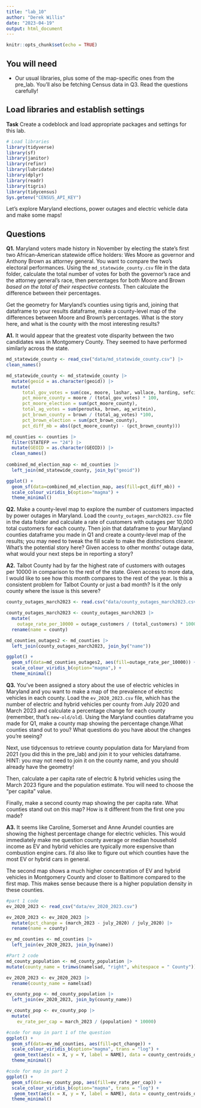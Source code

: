 ```yaml
---
title: "lab_10"
author: "Derek Willis"
date: "2023-04-19"
output: html_document
---
```


```r
knitr::opts_chunk$set(echo = TRUE)
```

## You will need

* Our usual libraries, plus some of the map-specific ones from the pre_lab. You'll also be fetching Census data in Q3. Read the questions carefully!

## Load libraries and establish settings

**Task** Create a codeblock and load appropriate packages and settings for this lab.

```r
# Load libraries
library(tidyverse)
library(sf)
library(janitor)
library(refinr)
library(lubridate)
library(dplyr)
library(readr)
library(tigris)
library(tidycensus)
Sys.getenv("CENSUS_API_KEY")
```

Let's explore Maryland elections, power outages and electric vehicle data and make some maps! 

## Questions 

**Q1.** Maryland voters made history in November by electing the state's first two African-American statewide office holders: Wes Moore as governor and Anthony Brown as attorney general. You want to compare the two's electoral performances. Using the `md_statewide_county.csv` file in the data folder, calculate the total number of votes for both the governor's race and the attorney general's race, then percentages for both Moore and Brown _based on the total of their respective contests_. Then calculate the difference between their percentages.

Get the geometry for Maryland's counties using tigris and, joining that dataframe to your results dataframe, make a county-level map of the differences between Moore and Brown's percentages. What is the story here, and what is the county with the most interesting results?

**A1.**
It would appear that the greatest vote disparity between the two candidates was in Montgomery County. They seemed to have performed similarly across the state.

```r

md_statewide_county <- read_csv("data/md_statewide_county.csv") |>
clean_names()

md_statewide_county <- md_statewide_county |> 
  mutate(geoid = as.character(geoid)) |>
  mutate(
      total_gov_votes = sum(cox, moore, lashar, wallace, harding, sefcik, gov_writein),
      pct_moore_county = moore / (total_gov_votes) * 100,
      pct_moore_election = sum(pct_moore_county),
      total_ag_votes = sum(peroutka, brown, ag_writein),
      pct_brown_county = brown / (total_ag_votes) *100,
      pct_brown_election = sum(pct_brown_county),
      pct_diff_mb = abs((pct_moore_county) - (pct_brown_county)))

md_counties <- counties |>
  filter(STATEFP == "24") |>
  mutate(GEOID = as.character(GEOID)) |>
  clean_names()
  
combined_md_election_map <- md_counties |>
  left_join(md_statewide_county, join_by("geoid")) 

ggplot() +
  geom_sf(data=combined_md_election_map, aes(fill=pct_diff_mb)) +
  scale_colour_viridis_b(option="magma") +
  theme_minimal()

```

**Q2.** Make a county-level map to explore the number of customers impacted by power outages in Maryland. Load the `county_outages_march2023.csv` file in the data folder and calculate a rate of customers with outages per 10,000 total customers for each county. Then join that dataframe to your Maryland counties dataframe you made in Q1 and create a county-level map of the results; you may need to tweak the fill scale to make the distinctions clearer. What's the potential story here? Given access to other months' outage data, what would your next steps be in reporting a story?

**A2.**
Talbot County had by far the highest rate of customers with outages per 10000 in comparison to the rest of the state. Given access to more data, I would like to see how this month compares to the rest of the year. Is this a consistent problem for Talbot County or just a bad month? Is it the only county where the issue is this severe?

```r
county_outages_march2023 <- read.csv("data/county_outages_march2023.csv")

county_outages_march2023 <- county_outages_march2023 |>
  mutate(
    outage_rate_per_10000 = outage_customers / (total_customers) * 10000) |>
  rename(name = county)

md_counties_outages2 <- md_counties |>
  left_join(county_outages_march2023, join_by("name"))

```

```r

ggplot() +
  geom_sf(data=md_counties_outages2, aes(fill=outage_rate_per_10000)) +
  scale_colour_viridis_b(option="magma",) +
  theme_minimal()

```

**Q3.** You've been assigned a story about the use of electric vehicles in Maryland and you want to make a map of the prevalence of electric vehicles in each county. Load the `ev_2020_2023.csv` file, which has the number of electric and hybrid vehicles per county from July 2020 and March 2023 and calculate a percentage change for each county (remember, that's `new-old/old`). Using the Maryland counties dataframe you made for Q1, make a county map showing the percentage change.What counties stand out to you? What questions do you have about the changes you're seeing?

Next, use tidycensus to retrieve county population data for Maryland from 2021 (you did this in the pre_lab) and join it to your vehicles dataframe. HINT: you may not need to join it on the county name, and you should already have the geometry!

Then, calculate a per capita rate of electric & hybrid vehicles using the March 2023 figure and the population estimate. You will need to choose the "per capita" value.

Finally, make a second county map showing the per capita rate. What counties stand out on this map? How is it different from the first one you made?

**A3.** 
It seems like Caroline, Somerset and Anne Arundel counties are showing the highest percentage change for electric vehicles. This would immediately make me question county average or median household income as EV and hybrid vehicles are typically more expensive than combustion engine cars. I'd also like to figure out which counties have the most EV or hybrid cars in general.

The second map shows a much higher concentration of EV and hybrid vehicles in Montgomery County and closer to Baltimore compared to the first map. This makes sense because there is a higher population density in these counties.

```r

#part 1 code
ev_2020_2023 <- read_csv("data/ev_2020_2023.csv")

ev_2020_2023 <- ev_2020_2023 |>
  mutate(pct_change = (march_2023 - july_2020) / july_2020) |>
  rename(name = county)

ev_md_counties <- md_counties |>
  left_join(ev_2020_2023, join_by(name))

#Part 2 code
md_county_population <- md_county_population |>
mutate(county_name = trimws(namelsad, "right", whitespace = " County"))

ev_2020_2023 <- ev_2020_2023 |>
  rename(county_name = namelsad)

ev_county_pop <- md_county_population |>
  left_join(ev_2020_2023, join_by(county_name))

ev_county_pop <- ev_county_pop |>
  mutate(
    ev_rate_per_cap = march_2023 / (population) * 10000)

```

```r

#code for map in part 1 of the question
ggplot() +
  geom_sf(data=ev_md_counties, aes(fill=pct_change)) +
  scale_colour_viridis_b(option="magma", trans = "log") +
   geom_text(aes(x = X, y = Y, label = NAME), data = county_centroids_df, size = 3, check_overlap = TRUE) +
  theme_minimal()

```

```r

#code for map in part 2
ggplot() +
  geom_sf(data=ev_county_pop, aes(fill=ev_rate_per_cap)) +
  scale_colour_viridis_b(option="magma", trans = "log") +
   geom_text(aes(x = X, y = Y, label = NAME), data = county_centroids_df, size = 3, check_overlap = TRUE) +
  theme_minimal()

```